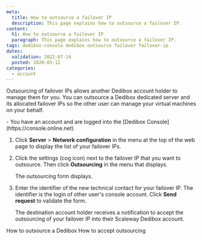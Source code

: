 ```yaml
---
meta:
  title: How to outsource a failover IP 
  description: This page explains how to outsource a failover IP.
content:
  h1: How to outsource a failover IP 
  paragraph: This page explains how to outsource a failover IP.
tags: dedibox-console dedibox outsource failover failover-ip
dates:
  validation: 2022-07-14
  posted: 2020-03-12
categories:
  - account
---
```


Outsourcing of failover IPs allows another Dedibox account holder to manage them for you. You can outsource a Dedibox dedicated server and its allocated failover IPs so the other user can manage your virtual machines on your behalf.

<Message type="requirement">
  - You have an account and are logged into the [Dedibox Console](https://console.online.net) 
</Message>

1. Click **Server** > **Network configuration** in the menu at the top of the web page to display the list of your failover IPs.
2. Click the settings (cog icon) next to the failover IP that you want to outsource. Then click **Outsourcing** in the menu that displays.
    <Lightbox src="scaleway-dedibox-console-ip-failover-outsourcing.webp" alt="" />

    The outsourcing form displays.
3. Enter the identifier of the new technical contact for your failover IP. The identifier is the login of other user's console account. Click **Send request** to validate the form.

    The destination account holder receives a notification to accept the outsourcing of your failover IP into their Scaleway Dedibox account.


<Navigation title="See Also">
  <PreviousButton to="/dedibox-console/my-account/how-to/outsource-dedibox/">How to outsource a Dedibox</PreviousButton>
  <NextButton to="/dedibox-console/my-account/how-to/accept-outsourcing/">How to accept outsourcing</NextButton>
</Navigation>